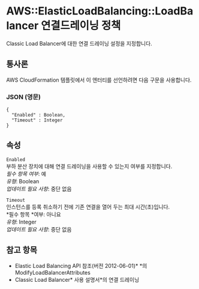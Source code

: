 # AWS::ElasticLoadBalancing::LoadBalancer 연결드레이닝 정책

Classic Load Balancer에 대한 연결 드레이닝 설정을 지정합니다.

## 통사론

AWS CloudFormation 템플릿에서 이 엔터티를 선언하려면 다음 구문을 사용합니다.

### JSON (영문)

```
{
  "Enabled" : Boolean,
  "Timeout" : Integer
}
```

## 속성

`Enabled`  
부하 분산 장치에 대해 연결 드레이닝을 사용할 수 있는지 여부를 지정합니다.  
_필수 항목 여부_: 예  
_유형_: Boolean  
_업데이트 필요 사항_: 중단 없음

`Timeout`  
인스턴스를 등록 취소하기 전에 기존 연결을 열어 두는 최대 시간(초)입니다.  
*필수 항목 *여부: 아니요  
_유형_: Integer  
_업데이트 필요 사항_: 중단 없음

## 참고 항목

- Elastic Load Balancing API 참조(버전 2012-06-01)\* \*의 ModifyLoadBalancerAttributes
- Classic Load Balancer* 사용 설명서*의 연결 드레이닝
